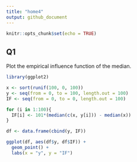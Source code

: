 ```yaml
---
title: "home4"
output: github_document
---
```


```r
knitr::opts_chunk$set(echo = TRUE)
```

## Q1

Plot the empirical influence function of the median.


```r
library(ggplot2)

x <- sort(runif(100, 0, 100))
y <- seq(from = 0, to = 100, length.out = 100)
IF <- seq(from = 0, to = 0, length.out = 100)

for (i in 1:100){
  IF[i] <- 101*(median(c(x, y[i])) - median(x))
}

df <- data.frame(cbind(y, IF))

ggplot(df, aes(df$y, df$IF)) +
  geom_point() +
  labs(x = "y", y = "IF")

```
